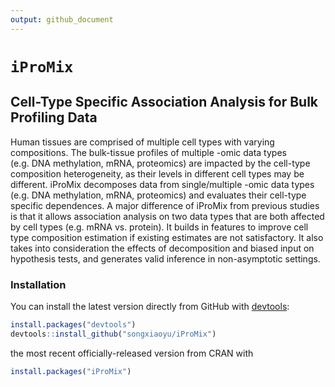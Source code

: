 ```yaml
---
output: github_document
---
```

<!-- README.md is generated from README.Rmd. Please edit that file -->

# `iProMix`

## Cell-Type Specific Association Analysis for Bulk Profiling Data

Human tissues are comprised of multiple cell types with varying compositions. The bulk-tissue profiles of multiple -omic data types (e.g. DNA methylation, mRNA, proteomics) are impacted by the cell-type composition heterogeneity, as their levels in different cell types may be different. iProMix decomposes data from single/multiple -omic data types (e.g. DNA methylation, mRNA, proteomics) and evaluates their cell-type specific dependences. A major difference of iProMix from previous studies is that it allows association analysis on two data types that are both affected by cell types (e.g. mRNA vs. protein). It builds in features to improve cell type composition estimation if existing estimates are not satisfactory. It also takes into consideration the effects of decomposition and biased input on hypothesis tests, and generates valid inference in non-asymptotic settings.




### Installation

You can install the latest version directly from GitHub with [devtools](https://github.com/hadley/devtools):

```R
install.packages("devtools")
devtools::install_github("songxiaoyu/iProMix")
````

the most recent officially-released version from CRAN with

```R
install.packages("iProMix")
````



